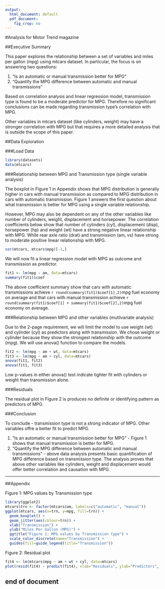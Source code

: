 ```yaml
---
output:
  html_document: default
  pdf_document:
    fig_crop: no
---
```

#Analysis for Motor Trend magazine

##Executive Summary

This paper explores the relationship between a set of variables and miles per gallon (mpg) using mtcars dataset. In particular, the focus is on answering two questions:

1. “Is an automatic or manual transmission better for MPG”
2. "Quantify the MPG difference between automatic and manual transmissions"

Based on correlation analysis and linear regression model, transmission type is found to be a moderate predictor for MPG. Therefore no significant conclusions can be made regarding transmission type's correlation with MPG. 

Other variables in mtcars dataset (like cylinders, weight) may have a stronger correlation with MPG but that requires a more detailed analysis that is outside the scope of this paper.

##Data Exploration

###Load Data

```r
library(datasets)
data(mtcars)
```

###Relationship between MPG and Transmission type (single variable analysis)

The boxplot in Figure 1 in Appendix shows that MPG distribution is generally higher in cars with manual transmission as compared to MPG distribution in cars with automatic transmission. Figure 1 answers the first question about what transmission is better for MPG using a single variable relationship. 

However, MPG may also be dependent on any of the other variables like number of cylinders, weight, displacement and horsepower. The correlation coefficients below show that number of cylinders (cyl), displacement (disp), horsepower (hp) and weight (wt) have a strong negative linear relationship with MPG. While rear axle ratio (drat) and transmission (am, vs) have strong to moderate positive linear relationship with MPG.

```r
cor(mtcars, mtcars$mpg)[-1,]
```

We will now fit a linear regression model with MPG as outcome and transmission as predictor.
```r
fit1 <- lm(mpg ~ am, data=mtcars)
summary(fit1)$coef
```

The above coefficient summary show that cars with automatic transmissions achieve `r round(summary(fit1)$coef[1],2)`mpg fuel economy on average and that cars with manual transmission achieve `r round(summary(fit1)$coef[1] + summary(fit1)$coef[2],2)`mpg fuel economy on average.

###Relationship between MPG and other variables (mutlivariate analysis)

Due to the 2-page requirement, we will limit the model to use weight (wt) and cylinder (cyl) as predictors along with transmission. We chose weight or cylinder because they show the strongest relationship with the outcome (mpg). We will use anova() function to compare the models.

```r
fit2 <- lm(mpg ~ am + wt, data=mtcars)
fit3 <- lm(mpg ~ am + cyl, data=mtcars)
anova(fit1, fit2)
anova(fit1, fit3)
```

Low p-values in either anova() test indicate tighter fit with cylinders or weight than transmission alone.

###Residuals

The residual plot in Figure 2 is produces no definite or identifying pattern as predictors of MPG.

###Conclusion

To conclude - transmission type is not a strong indicator of MPG. Other variables offre a better fit to predict MPG.

1. “Is an automatic or manual transmission better for MPG” - Figure 1 shows that manual transmission is better for MPG.
2. "Quantify the MPG difference between automatic and manual transmissions" - above data analysis presents basic quantification of MPG difference based on transmission type. The analysis proves that  above other variables like cylinders, weight and displacement would offer better correlation and causation with MPG.

******
##Appendix

Figure 1: MPG values by Transmission type
```r
library(ggplot2)
mtcars$trn <- factor(mtcars$am, labels=c("automatic", "manual"))
ggplot(mtcars, aes(x=trn, y=mpg, fill=trn)) + 
  geom_boxplot() + 
  geom_jitter(aes(colour=trn)) +
  xlab("Transmission") +
  ylab("Miles Per Gallon (MPG)") + 
  ggtitle("Figure 1: MPG values by Transmission type") +
  scale_color_discrete(name="Transmission") +
  guides(fill=guide_legend(title="Transmission"))
```

Figure 2: Residual plot
```r
fit4 <- lm(mtcars$mpg ~ am + wt + cyl, data=mtcars)
plot(resid(fit4) ~ predict(fit4), xlab="Residuals", ylab="Predictors", main="Residual plot")
```

end of document
---------------